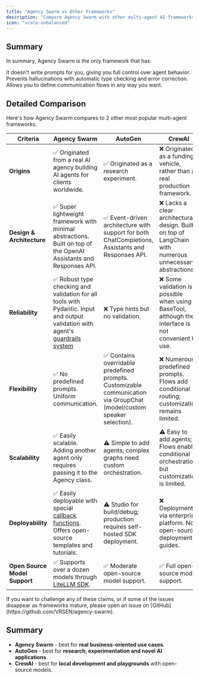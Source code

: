 ```yaml
---
title: "Agency Swarm vs Other Frameworks"
description: "Compare Agency Swarm with other multi-agent AI frameworks."
icon: "scale-unbalanced"
---
```


## Summary

In summary, Agency Swarm is the only framework that has:

<CardGroup cols={3}>
  <Card title="No Predefined Prompts" icon="message-code">
    It doesn't write prompts for you, giving you full control over agent behavior.
  </Card>
  <Card title="Automatic Error Correction" icon="shield-check">
    Prevents hallucinations with automatic type checking and error correction.
  </Card>
  <Card title="Uniform Communication Flows" icon="diagram-project">
    Allows you to define communication flows in any way you want.
  </Card>
</CardGroup>

## Detailed Comparison

Here's how Agency Swarm compares to 2 other most popular multi-agent frameworks.

| **Criteria**                       | **Agency Swarm**                                                                                                                                                            | **AutoGen**                                                                                                             | **CrewAI**                                                                                                                  |
| ---------------------------------- | --------------------------------------------------------------------------------------------------------------------------------------------------------------------------- | ----------------------------------------------------------------------------------------------------------------------- | --------------------------------------------------------------------------------------------------------------------------- |
| **Origins**                        | ✅ Originated from a real AI agency building AI agents for clients worldwide.                                                                                              | ✅ Originated as a research experiment.                                                                                 | ❌ Originated as a funding vehicle, rather than a real production framework.                                               |
| **Design & Architecture**          | ✅ Super lightweight framework with minimal abstractions. Built on top of the OpenAI Assistants and Responses API.                                                         | ✅ Event-driven architecture with support for both ChatCompletions, Assistants and Responses API.                       | ❌ Lacks a clear architectural design. Built on top of LangChain with numerous unnecessary abstractions.                   |
| **Reliability**                    | ✅ Robust type checking and validation for all tools with Pydantic. Input and output validation with agent's [guardrails system](/additional-features/output-validation)   | ❌ Type hints but no validation.                                                                                        | ❌ Some validation is possible when using BaseTool, although the interface is not convenient to use.                       |
| **Flexibility**                    | ✅ No predefined prompts. Uniform communication.                                                                                                                           | ✅ Contains overridable predefined prompts. Customizable communication via GroupChat (model/custom speaker selection).  | ❌ Numerous predefined prompts. Flows add conditional routing; customization remains limited.                              |
| **Scalability**                    | ✅ Easily scalable. Adding another agent only requires passing it to the Agency class.                                                                                     | ⚠️  Simple to add agents; complex graphs need custom orchestration.                                                     | ⚠️ Easy to add agents; Flows enable conditional orchestration, but customization is limited.                               |
| **Deployability**                  | ✅ Easily deployable with special [callback functions](/additional-features/deployment-to-production). Offers open-source templates and tutorials.                         | ⚠️ Studio for build/debug; production requires self-hosted SDK deployment.                                              | ❌ Deployment via enterprise platform. No open-source deployment guides.                                                   |
| **Open Source Model Support**      | ✅ Supports over a dozen models through [LiteLLM SDK](https://docs.litellm.ai/docs).                                                                                       | ✅ Moderate open-source model support.                                                                                  | ✅ Full open-source model support.                                                                                         |

<Note>
  If you want to challenge any of these claims, or if some of the issues disappear as frameworks mature, please open an issue on [GitHub](https://github.com/VRSEN/agency-swarm).
</Note>

## Summary

- **Agency Swarm** - best for **real business-oriented use cases**.
- **AutoGen** - best for **research, experimentation and novel AI applications**.
- **CrewAI** - best for **local development and playgrounds** with open-source models.
